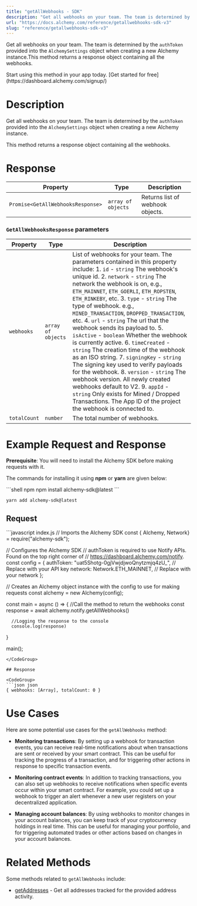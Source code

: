 ```yaml
---
title: "getAllWebhooks - SDK"
description: "Get all webhooks on your team. The team is determined by the authToken provided into the AlchemySettings object when creating a new Alchemy instance.This method returns a response object containing all the webhooks."
url: "https://docs.alchemy.com/reference/getallwebhooks-sdk-v3"
slug: "reference/getallwebhooks-sdk-v3"
---
```


Get all webhooks on your team. The team is determined by the `authToken` provided into the `AlchemySettings` object when creating a new Alchemy instance.This method returns a response object containing all the webhooks.

<Tip title="Don’t have an API key?" icon="star">
  Start using this method in your app today. [Get started for free](https://dashboard.alchemy.com/signup/)
</Tip>

# Description

Get all webhooks on your team. The team is determined by the `authToken` provided into the `AlchemySettings` object when creating a new Alchemy instance.

This method returns a response object containing all the webhooks.

# Response

| Property                          | Type               | Description                      |
| --------------------------------- | ------------------ | -------------------------------- |
| `Promise<GetAllWebhooksResponse>` | `array of objects` | Returns list of webhook objects. |

### `GetAllWebhooksResponse` parameters

| Property     | Type               | Description                                                                                                                                                                                                                                                                                                                                                                                                                                                                                                                                                                                                                                                                                                                                                                                                                                                                             |
| ------------ | ------------------ | --------------------------------------------------------------------------------------------------------------------------------------------------------------------------------------------------------------------------------------------------------------------------------------------------------------------------------------------------------------------------------------------------------------------------------------------------------------------------------------------------------------------------------------------------------------------------------------------------------------------------------------------------------------------------------------------------------------------------------------------------------------------------------------------------------------------------------------------------------------------------------------- |
| `webhooks`   | `array of objects` | List of webhooks for your team. The parameters contained in this property include: 1. `id` - `string` The webhook's unique id. 2. `network` - `string` The network the webhook is on, e.g., `ETH_MAINNET`, `ETH_GOERLI`, `ETH_ROPSTEN`, `ETH_RINKEBY`, etc. 3. `type` - `string` The type of webhook. e.g., `MINED_TRANSACTION`, `DROPPED_TRANSACTION`, etc. 4. `url` - `string` The url that the webhook sends its payload to. 5. `isActive` - `boolean` Whether the webhook is currently active. 6. `timeCreated` - `string` The creation time of the webhook as an ISO string. 7. `signingKey` - `string` The signing key used to verify payloads for the webhook. 8. `version` - `string` The webhook version. All newly created webhooks default to V2. 9. `appId` - `string` Only exists for Mined / Dropped Transactions. The App ID of the project the webhook is connected to. |
| `totalCount` | `number`           | The total number of webhooks.                                                                                                                                                                                                                                                                                                                                                                                                                                                                                                                                                                                                                                                                                                                                                                                                                                                           |

# Example Request and Response

**Prerequisite**: You will need to install the Alchemy SDK before making requests with it.

The commands for installing it using **npm** or **yarn** are given below:

<CodeGroup>
  ```shell npm
  npm install alchemy-sdk@latest
  ```

  ```shell yarn
  yarn add alchemy-sdk@latest
  ```
</CodeGroup>

## Request

<CodeGroup>
  ```javascript index.js
  // Imports the Alchemy SDK
  const { Alchemy, Network} = require("alchemy-sdk");

  // Configures the Alchemy SDK
  // authToken is required to use Notify APIs. Found on the top right corner of
  // https://dashboard.alchemy.com/notify.
  const config = {
      authToken: "uat5Shotg-0gjVwjdjwoQnytzmjq4zU_", // Replace with your API key
      network: Network.ETH_MAINNET, // Replace with your network
  };

  // Creates an Alchemy object instance with the config to use for making requests
  const alchemy = new Alchemy(config);

  const main = async () => {
      //Call the method to return the webhooks
      const response = await alchemy.notify.getAllWebhooks()

      //Logging the response to the console
      console.log(response)
  }

  main();
  ```
</CodeGroup>

## Response

<CodeGroup>
  ```json json
  { webhooks: [Array], totalCount: 0 }
  ```
</CodeGroup>

# Use Cases

Here are some potential use cases for the `getAllWebhooks` method:

* **Monitoring transactions**: By setting up a webhook for transaction events, you can receive real-time notifications about when transactions are sent or received by your smart contract. This can be useful for tracking the progress of a transaction, and for triggering other actions in response to specific transaction events.

* **Monitoring contract events**: In addition to tracking transactions, you can also set up webhooks to receive notifications when specific events occur within your smart contract. For example, you could set up a webhook to trigger an alert whenever a new user registers on your decentralized application.

* **Managing account balances**: By using webhooks to monitor changes in your account balances, you can keep track of your cryptocurrency holdings in real time. This can be useful for managing your portfolio, and for triggering automated trades or other actions based on changes in your account balances.

# Related Methods

Some methods related to `getAllWebhooks` include:

* [getAddresses](/reference/getaddresses-sdk) - Get all addresses tracked for the provided address activity.
